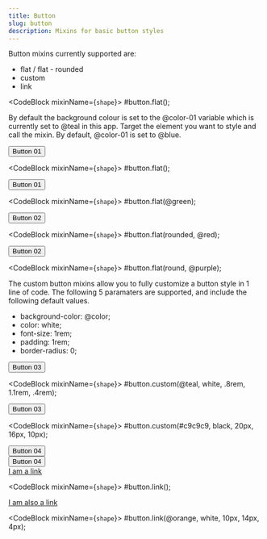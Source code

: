 ```yaml
---
title: Button
slug: button
description: Mixins for basic button styles 
---
```



Button mixins currently supported are:

* flat / flat - rounded
* custom
* link

<CodeBlock mixinName={`shape`}>
  #button.flat();
</CodeBlock>

By default the background colour is set to the @color-01 variable which is currently set to @teal in this app. 
Target the element you want to style and call the mixin.
By default, @color-01 is set to @blue.

<div className="button">
  <button type="button" className="button--button-01">
    Button 01
  </button>
</div>

<CodeBlock mixinName={`shape`}>
  #button.flat();
</CodeBlock>

<div className="button">
  <button type="button" className="buttons--button-01 button--button-01---green">
    Button 01
  </button>
</div>

<CodeBlock mixinName={`shape`}>
  #button.flat(@green);
</CodeBlock>

<div className="button">
  <button type="button" className="button--button-02">
    Button 02
  </button>
</div>

<CodeBlock mixinName={`shape`}>
  #button.flat(rounded, @red);
</CodeBlock>

<div className="button">
  <button type="button" className="buttons--button-02 button--button-02---red">
    Button 02
  </button>
</div>

<CodeBlock mixinName={`shape`}>
  #button.flat(round, @purple);
</CodeBlock>

The custom button mixins allow you to fully customize a button style in 1 line of code.
The following 5 paramaters are supported, and include the following default values.

* background-color: @color;
* color: white;
* font-size: 1rem;
* padding: 1rem;
* border-radius: 0; 

<div className="button">
  <button type="button" className="button--button-03">
    Button 03
  </button>
</div>

<CodeBlock mixinName={`shape`}>
  #button.custom(@teal, white, .8rem, 1.1rem, .4rem);
</CodeBlock>

<div className="button">
  <button type="button" className="buttons--button-03 button--button-03---purple">
    Button 03
  </button>
</div>

<CodeBlock mixinName={`shape`}>
  #button.custom(#c9c9c9, black, 20px, 16px, 10px);
</CodeBlock>


<div className="button">
  <button type="button" className="button--button-04">
    Button 04
  </button>
</div>

<div className="button">
  <button type="button" className="buttons--button-04 button--button-04---gray">
    Button 04
  </button>
</div>

<div className="button">
  <a className="button--button-link" href="/">
    I am a link
  </a>
</div>

<CodeBlock mixinName={`shape`}>
  #button.link();
</CodeBlock>

<div className="button">
  <a className="buttons--button-link button--button-link---orange" href="/">
    I am also a link
  </a>
</div>

<CodeBlock mixinName={`shape`}>
  #button.link(@orange, white, 10px, 14px, 4px);
</CodeBlock>

